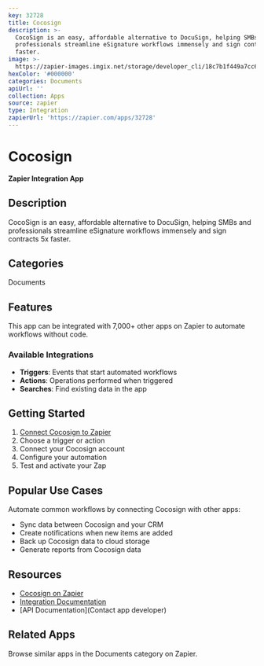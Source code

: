 ```yaml
---
key: 32728
title: Cocosign
description: >-
  CocoSign is an easy, affordable alternative to DocuSign, helping SMBs and
  professionals streamline eSignature workflows immensely and sign contracts 5x
  faster.
image: >-
  https://zapier-images.imgix.net/storage/developer_cli/18c7b1f449a7cc65c2c36d0433c3960b.png?auto=format%2Ccompress&ixlib=python-3.0.0&q=50
hexColor: '#000000'
categories: Documents
apiUrl: ''
collection: Apps
source: zapier
type: Integration
zapierUrl: 'https://zapier.com/apps/32728'
---
```

# Cocosign

**Zapier Integration App**

## Description

CocoSign is an easy, affordable alternative to DocuSign, helping SMBs and professionals streamline eSignature workflows immensely and sign contracts 5x faster.

## Categories

Documents

## Features

This app can be integrated with 7,000+ other apps on Zapier to automate workflows without code.

### Available Integrations

- **Triggers**: Events that start automated workflows
- **Actions**: Operations performed when triggered
- **Searches**: Find existing data in the app

## Getting Started

1. [Connect Cocosign to Zapier](https://zapier.com/apps/32728)
2. Choose a trigger or action
3. Connect your Cocosign account
4. Configure your automation
5. Test and activate your Zap

## Popular Use Cases

Automate common workflows by connecting Cocosign with other apps:

- Sync data between Cocosign and your CRM
- Create notifications when new items are added
- Back up Cocosign data to cloud storage
- Generate reports from Cocosign data

## Resources

- [Cocosign on Zapier](https://zapier.com/apps/32728)
- [Integration Documentation](https://zapier.com/apps/32728/integrations)
- [API Documentation](Contact app developer)

## Related Apps

Browse similar apps in the Documents category on Zapier.
